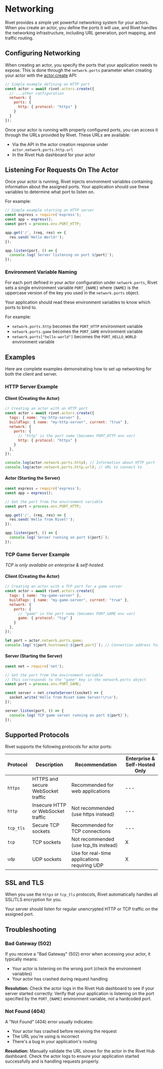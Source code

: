 
# Networking

Rivet provides a simple yet powerful networking system for your actors. When you create an actor, you define the ports it will use, and Rivet handles the networking infrastructure, including URL generation, port mapping, and traffic routing.

## Configuring Networking

When creating an actor, you specify the ports that your application needs to expose. This is done through the `network.ports` parameter when creating your actor with the [actor.create](/docs/cloud/api/actors/create) API:

```javascript
// Simple example defining an HTTP port
const actor = await rivet.actors.create({
  // ...other configuration
  network: {
    ports: {
      http: { protocol: "https" }
    }
  }
});
```

Once your actor is running with properly configured ports, you can access it through the URLs provided by Rivet. These URLs are available:

- Via the API in the actor creation response under `actor.network.ports.http.url`
- In the Rivet Hub dashboard for your actor

## Listening For Requests On The Actor

Once your actor is running, Rivet injects environment variables containing information about the assigned ports. Your application should use these variables to determine what port to listen on.

For example:

```javascript
// Simple example starting an HTTP server
const express = require('express');
const app = express();
const port = process.env.PORT_HTTP;

app.get('/', (req, res) => {
  res.send('Hello World!');
});

app.listen(port, () => {
  console.log(`Server listening on port ${port}`);
});
```

### Environment Variable Naming

For each port defined in your actor configuration under `network.ports`, Rivet sets a single environment variable `PORT_{NAME}` where `{NAME}` is the uppercase version of the key you used in the `network.ports` object.

Your application should read these environment variables to know which ports to bind to.

For example:

- `network.ports.http` becomes the `PORT_HTTP` environment variable
- `network.ports.game` becomes the `PORT_GAME` environment variable
- `network.ports["hello-world"]` becomes the `PORT_HELLO_WORLD` environment variable

## Examples

Here are complete examples demonstrating how to set up networking for both the client and server.

### HTTP Server Example

#### Client (Creating the Actor)

```javascript
// Creating an actor with an HTTP port
const actor = await rivet.actors.create({
  tags: { name: "my-http-server" },
  buildTags: { name: "my-http-server", current: "true" },
  network: {
    ports: {
      // "http" is the port name (becomes PORT_HTTP env var)
      http: { protocol: "https" }
    }
  },
});

console.log(actor.network.ports.http); // Information about HTTP port
console.log(actor.network.ports.http.url); // URL to connect to
```

#### Actor (Starting the Server)

```javascript
const express = require('express');
const app = express();

// Get the port from the environment variable
const port = process.env.PORT_HTTP;

app.get('/', (req, res) => {
  res.send('Hello from Rivet!');
});

app.listen(port, () => {
  console.log(`Server running on port ${port}`);
});
```

### TCP Game Server Example

_TCP is only available on enterprise & self-hosted._

#### Client (Creating the Actor)

```javascript
// Creating an actor with a TCP port for a game server
const actor = await rivet.actors.create({
  tags: { name: "my-game-server" },
  buildTags: { name: "my-game-server", current: "true" },
  network: {
    ports: {
      // "game" is the port name (becomes PORT_GAME env var)
      game: { protocol: "tcp" }
    }
  },
});

let port = actor.network.ports.game;
console.log(`${port.hostname}:${port.port}`); // Connection address for port
```

#### Server (Starting the Server)

```javascript
const net = require('net');

// Get the port from the environment variable
// This corresponds to the "game" key in the network.ports object
const port = process.env.PORT_GAME;

const server = net.createServer((socket) => {
  socket.write('Hello from Rivet Game Server!\r\n');
});

server.listen(port, () => {
  console.log(`TCP game server running on port ${port}`);
});
```

## Supported Protocols

Rivet supports the following protocols for actor ports:

| Protocol | Description | Recommendation | Enterprise & Self-Hosted Only |
| -------- | ----------- | -------------- | --- |
| `https` | HTTPS and secure WebSocket traffic | Recommended for web applications | --- |
| `http` | Insecure HTTP or WebSocket traffic | Not recommended (use https instead) | --- |
| `tcp_tls` | Secure TCP sockets | Recommended for TCP connections | --- |
| `tcp` | TCP sockets | Not recommended (use tcp_tls instead) | X |
| `udp` | UDP sockets | Use for real-time applications requiring UDP | X |


## SSL and TLS

When you use the `https` or `tcp_tls` protocols, Rivet automatically handles all SSL/TLS encryption for you.

Your server should listen for regular unencrypted HTTP or TCP traffic on the assigned port.

## Troubleshooting

### Bad Gateway (502)

If you receive a "Bad Gateway" (502) error when accessing your actor, it typically means:

- Your actor is listening on the wrong port (check the environment variables)
- Your actor has crashed during request handling

**Resolution:** Check the actor logs in the Rivet Hub dashboard to see if your server started correctly. Verify that your application is listening on the port specified by the `PORT_{NAME}` environment variable, not a hardcoded port.

### Not Found (404)

A "Not Found" (404) error usually indicates:

- Your actor has crashed before receiving the request
- The URL you're using is incorrect
- There's a bug in your application's routing

**Resolution:** Manually validate the URL shown for the actor in the Rivet Hub dashboard. Check the actor logs to ensure your application started successfully and is handling requests properly.

